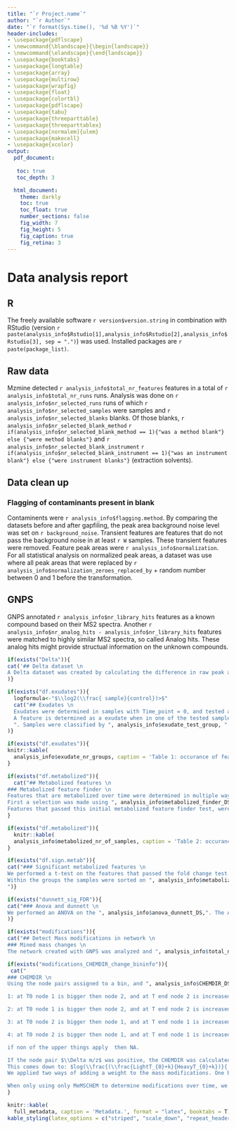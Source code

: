 ```yaml
---
title: "`r Project.name`"
author: "`r Author`"
date: "`r format(Sys.time(), '%d %B %Y')`"
header-includes:
- \usepackage{pdflscape}
- \newcommand{\blandscape}{\begin{landscape}}
- \newcommand{\elandscape}{\end{landscape}}
- \usepackage{booktabs}
- \usepackage{longtable}
- \usepackage{array}
- \usepackage{multirow}
- \usepackage{wrapfig}
- \usepackage{float}
- \usepackage{colortbl}
- \usepackage{pdflscape}
- \usepackage{tabu}
- \usepackage{threeparttable}
- \usepackage{threeparttablex}
- \usepackage[normalem]{ulem}
- \usepackage{makecell}
- \usepackage{xcolor}
output: 
  pdf_document:
   
   toc: true
   toc_depth: 3

  html_document:
    theme: darkly
    toc: true
    toc_float: true
    number_sections: false
    fig_width: 7
    fig_height: 5
    fig_caption: true
    fig_retina: 3
---
```


# Data analysis report
## R
The freely available software `r version$version.string` in combination with RStudio (version `r paste(analysis_info$Rstudio[1],analysis_info$Rstudio[2],analysis_info$Rstudio[3], sep = ".")`) was used. Installed packages are `r paste(package_list)`.

## Raw data
Mzmine detected `r analysis_info$total_nr_features` features in a total of `r analysis_info$total_nr_runs` runs. Analysis was done on `r analysis_info$nr_selected_runs` runs of which `r analysis_info$nr_selected_samples` were samples and `r analysis_info$nr_selected_blanks` blanks. Of those blanks, `r analysis_info$nr_selected_blank_method` `r if(analysis_info$nr_selected_blank_method == 1){"was a method blank"} else {"were method blanks"} ` and `r analysis_info$nr_selected_blank_instrument` `r if(analysis_info$nr_selected_blank_instrument == 1){"was an instrument blank"} else {"were instrument blanks"}` (extraction solvents).

## Data clean up
### Flagging of contaminants present in blank 
Contaminents were `r analysis_info$flagging.method`. 
By comparing the datasets before and after gapfiling, the peak area background noise level was set on `r background_noise`. Transient features are features that do not pass the background noise in at least `r W` samples. These transient features were removed.
Feature peak areas were `r analysis_info$normalization`. For all statistical analysis on normalized peak areas, a dataset was use where all peak areas that were replaced by `r analysis_info$normalization_zeroes_replaced_by` + random number between 0 and 1  before the transformation.

## GNPS
GNPS annotated `r analysis_info$nr_library_hits` features as a known compound based on their MS2 spectra. Another `r analysis_info$nr_analog_hits - analysis_info$nr_library_hits` features were matched to highly similar MS2 spectra, so called Analog hits. These analog hits might provide structual information on the unknown compounds.

```r
if(exists("Delta")){
cat('## Delta dataset \n 
A Delta dataset was created by calculating the difference in raw peak areas between two timepoints; timepoint', analysis_info$delta_Tmin, " and ", analysis_info$delta_Tma,". To ensure proper alignment of the two datapoints, the datasets were sorted by ",analysis_info$delta_sorting1," and ",analysis_info$delta_sorting2,"."
)}
```


```r
if(exists("df.exudates")){
  logformula<-"$\\log2(\\frac{ sample}{control})>$"
  cat("## Exudates \n 
  Exudates were determined in samples with Time_point = 0, and tested against ", analysis_info$exudate_test_group_control, " which served as the control sample.
  A feature is determined as a exudate when in one of the tested samples has a ", analysis_info$exudate_fold_change," fold increase. This means that", logformula," ", analysis_info$exudate_minfactor,
  ". Samples were classified by ", analysis_info$exudate_test_group, "."
)}
```

```r
if(exists("df.exudates")){
knitr::kable(
  analysis_info$exudate_nr_groups, caption = 'Table 1: occurance of features per number of samples that passed the exudate feature threshold.', format = "pandoc", booktabs = T, full_width = F)
}
```

```r
if(exists("df.metabolized")){
  cat("## Metabolized features \n
### Metabolized feature finder \n
Features that are metabolized over time were determined in multiple ways.
First a selection was made using ", analysis_info$metabolized_finder_DS, " to see if there was a ", analysis_info$metabolized_fold_change," fold change of a feature between timepoint", analysis_info$metabolized_Tmin, " and timepoint ", analysis_info$metabolized_Tmax,". Therefore $\\log2(\\frac{Tmax}{Tmin})>$", analysis_info$metabolized_minfactor, " or ", "$\\log2(\\frac{Tmax}{Tmin})<-$", analysis_info$metabolized_minfactor,"  To ensure proper alignment of the samples, they were sorted by ", analysis_info$metabolized_sorting1, " and ", analysis_info$metabolized_sorting2, ". \n
Features that passed this initial metabolized feature finder test, were used in further analysis ", analysis_info$metabolized_nr_of_features,".")
}
```

```r
if(exists("df.metabolized")){
  knitr::kable(
  analysis_info$metabolized_nr_of_samples, caption = 'Table 2: occurance of features per number of samples that passed the metabolized feature threshold.', format = "pandoc", booktabs = T, full_width = F)
}
```

```r
if(exists("df.sign.metab")){
cat("### Significant metabolized features \n
We performed a t-test on the features that passed the fold change test. Therefore we used the ", analysis_info$normalization," dataset, selecting the ", analysis_info$metabolized_nr_of_features," features. We tested for the different ", analysis_info$metabolized_test_group, "( ", analysis_info$metabolized_test_group_levels, " ) over time between time point ", analysis_info$metabolized_Tmin, " and ", analysis_info$metabolized_Tmax,". ", analysis_info$nr_unique_sign_metabolized_features," features were significantly changed in at least one of the tested groups, and for all groups ", analysis_info$nr_sign_metabolized_features," features were significantly changed (thus one feature could significantly change in multiple groups).
Within the groups the samples were sorted on ", analysis_info$metabolized_sorting3, " where the first one was used as the $\\mu$ and the mean and standard deviation of the other samples were compared against this $\\mu$ value
")}
```


```r
if(exists("dunnett_sig_FDR")){
cat("### Anova and dunnett \n
We performed an ANOVA on the ", analysis_info$anova_dunnett_DS,". The ANOVA was peformed to compare for differences between the groups within ", analysis_info$anova_dunnett_test_group,". This resulted in ", analysis_info$anova_significant_features, ",  after adjusting for false discovery. A Dunnetts test was peformed on the features that were significantly different between groups based on the ANOVA test. ", unlist(analysis_info$dunnet_levels)," groups were used and the ", analysis_info$dunnett_compair_to," group was used to compare to. This resulted in ", analysis_info$nr_sign_dunnett, " features being significantly different in one of the groups compared to ", analysis_info$dunnett_compair_to,"."
)}
```

```r
if(exists("modifications")){
cat("## Detect Mass modifications in network \n
### Mined mass changes \n
The network created with GNPS was analyzed and ", analysis_info$total_nr_edges, " edges (connecting two nodes or features) were detected. These detected edges consisted of ", analysis_info$nr_unique_deltaMZ, " unique mass differences. Of these ", analysis_info$nr_unique_deltaMZ," mass differences, ", analysis_info$nr_deltaMZ_pass," occured more than ", analysis_info$MZpass," times. ", analysis_info$nr_direct_bins," could directly be a representative of a bin. ", analysis_info$nr_check_modifications," mass differences were close ($\\Delta m/z$ +/-0.004) to eachother and therefore the representative of the bin was selected by hand based on the number of occurences. This resulted in ", analysis_info$nr_selected_modifications," bins having a standard binwidth of $\\Delta m/z$ 0.002 and ", analysis_info$nr_selected_mod_wider_bin," bins with a wider binwidth of $\\Delta m/z$ 0.004. This resulted in ", analysis_info$nr_selected_deltaMZ_asBIN," bins, consisting of ", analysis_info$nr_selected_nodes," different edges/node pairs.")}
```

```r
if(exists("modifications_CHEMDIR_change_bininfo")){
 cat(" 
### CHEMDIR \n
Using the node pairs assigned to a bin, and ", analysis_info$CHEMDIR_DS," it was checked if both nodes were present in both time points. If all four values are present, then they were assigned a number based on the following rules:

1: at T0 node 1 is bigger then node 2, and at T end node 2 is increased and node 1 decreased. Delta MZ is bigger than 0, node 1 is heavier.  So over time node 1 changes into node 2. so removal.

2: at T0 node 1 is bigger then node 2, and at T end node 2 is increased and node 1 decreased. Delta MZ is smaller than 0, node 2 is heavier.  So over time node 1 changes into node 2. so addition.

3: at T0 node 2 is bigger then node 1, and at T end node 1 is increased and node 2 decreased. Delta MZ is bigger then 0, node 1 is heavier. so over time node 2 changes into node 1. so addition

4: at T0 node 2 is bigger then node 1, and at T end node 1 is increased and node 2 decreased. Delta MZ is smaller then 0, node 2 is heavier. so over time node 2 changes into node 1. so removal

if non of the upper things apply  then NA.

If the node pair $\\Delta m/z$ was positive, the CHEMDIR was calculated as $log(\\frac{(\\frac{node1.T0[i,j]+k}{node2.T0[i,j]+k})}{ (\\frac{node1.Tend[i,j]+k}{node2.Tend[i,j]+k} )})$. When the $\\Delta m/z$ was negative, the CHEMDIR was calculated as $log(\\frac{(\\frac{node2.T0[i,j]+k}{node1.T0[i,j]+k})}{ (\\frac{node2.Tend[i,j]+k}{node1.Tend[i,j]+k} )})$.
This comes down to: $log(\\frac{(\\frac{LightT_{0}+k}{HeavyT_{0}+k})}{ (\\frac{LightT_{end}+k}{HeavyT_{end}+k} )})$.
We applied two ways of adding a weight to the mass modifications. One by the smallest change of one peak area over time, the other way was the smallest factor for instance: $\\frac{node1.T_{0}+k}{node1.T_{end}+k}$ depending which node was more abundant. This resulted in both cases to ", analysis_info$modifications_CHEMDIR_factor_present," node pairs with a MeMSCHEM/CHEMDIR change in at least one sample.

When only using only MeMSCHEM to determine modifications over time, we find ", analysis_info$modifications_present_MEMSCHEM_only," modifications. When only using CHEMDIR, ", analysis_info$nr_modifications_CHEMDIR_only," feature pairs would pass the threshold of being considered a modification over time.")
}
```

\newpage
\blandscape

```r
knitr::kable(
  full_metadata, caption = 'Metadata.', format = "latex", booktabs = T)%>%
kable_styling(latex_options = c("striped", "scale_down", "repeat_header"))

```

\elandscape
